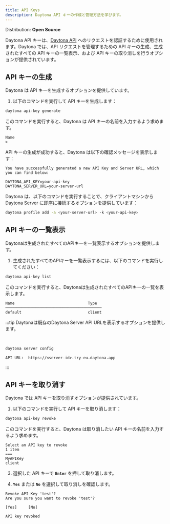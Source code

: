 ```yaml
---
title: API Keys
description: Daytona API キーの作成と管理方法を学びます。
---
```



<Label>Distribution: **Open Source**</Label>

Daytona API キーは、[Daytona API](/docs/ja/tools/api) へのリクエストを認証するために使用されます。Daytona では、API リクエストを管理するための API キーの生成、生成されたすべての API キーの一覧表示、および API キーの取り消しを行うオプションが提供されています。

## API キーの生成

Daytona は API キーを生成するオプションを提供しています。

1. 以下のコマンドを実行して API キーを生成します：

```bash
daytona api-key generate
```

このコマンドを実行すると、Daytona は API キーの名前を入力するよう求めます。

```text
Name
>
```

API キーの生成が成功すると、Daytona は以下の確認メッセージを表示します：

```text
You have successfully generated a new API Key and Server URL, which you can find below:

DAYTONA_API_KEY=your-api-key
DAYTONA_SERVER_URL=your-server-url
```

Daytona は、以下のコマンドを実行することで、クライアントマシンから Daytona Server に即座に接続するオプションを提供しています：

```bash
daytona profile add -a <your-server-url> -k <your-api-key>
```

## API キーの一覧表示

Daytonaは生成されたすべてのAPIキーを一覧表示するオプションを提供します。

1. 生成されたすべてのAPIキーを一覧表示するには、以下のコマンドを実行してください：

```bash
daytona api-key list
```

このコマンドを実行すると、Daytonaは生成されたすべてのAPIキーの一覧を表示します。

```text
Name                                Type
──────────────────────────────────────────
default                             client
```

:::tip
Daytonaは既存のDaytona Server API URLを表示するオプションを提供します。

<br />

```bash
daytona server config
```

```text
API URL:  https://<server-id>.try-eu.daytona.app
```

:::

## API キーを取り消す

Daytona では API キーを取り消すオプションが提供されています。

1. 以下のコマンドを実行して API キーを取り消します：

```bash
daytona api-key revoke
```

このコマンドを実行すると、Daytona は取り消したい API キーの名前を入力するよう求めます。

```text
Select an API key to revoke
1 item
===
MyAPIKey
client
```

3. 選択した API キーで **`Enter`** を押して取り消します。

4. **`Yes`** または **`No`** を選択して取り消しを確認します。

```text
Revoke API Key 'test'?
Are you sure you want to revoke 'test'?

[Yes]     [No]
```

```text
API key revoked
```
